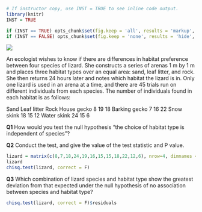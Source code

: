 
```{r, echo=FALSE}
# If instructor copy, use INST = TRUE to see inline code output.
library(knitr)
INST = TRUE

if (INST == TRUE) opts_chunk$set(fig.keep = 'all', results = 'markup', echo = TRUE)
if (INST == FALSE) opts_chunk$set(fig.keep = 'none', results = 'hide', echo = FALSE)

```

![](Contingency_tables_Q2_image.jpg)

An ecologist wishes to know if there are differences in habitat preference between four species of lizard. She constructs a series of arenas 1 m by 1 m and places three habitat types over an equal area: sand, leaf litter, and rock. She then returns 24 hours later and notes which habitat the lizard is in. Only one lizard is used in an arena at a time, and there are 45 trials run on different individuals from each species. The number of individuals found in each habitat is as follows:

Sand	Leaf litter	Rock
House gecko	8	19	18
Barking gecko	7	16	22
Snow skink	18	15	12
Water skink	24	15	6



**Q1** How would you test the null hypothesis "the choice of habitat type is independent of species"?


**Q2** Conduct the test, and give the value of the test statistic and P value.

```{r}
lizard = matrix(c(8,7,18,24,19,16,15,15,18,22,12,6), nrow=4, dimnames = list(c("House gecko", "Barking gecko", "Snow skink", "Water skink"), c("Sand", "Leaf litter", "Rock")))
lizard
chisq.test(lizard, correct = F)
```


**Q3** Which combination of lizard species and habitat type show the greatest deviation from that expected under the null hypothesis of no association between species and habitat type?

```{r}
chisq.test(lizard, correct = F)$residuals
```

